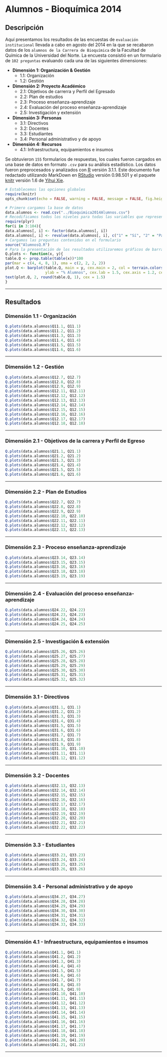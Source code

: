 # Alumnos - Bioquímica 2014
## Descripción
Aquí presentamos los resultados de las encuestas de `evaluación institucional` llevada a cabo en agosto del 2014 en la que se recabaron datos de los `alumnos de la Carrera de Bioquímica` de la Facultad de Química de la Universidad del Norte. La encuesta consistió en un formulario de `102 preguntas` evaluando cada una de las siguientes dimensiones:

* __Dimensión 1: Organización & Gestión__
    * 1.1: Organización
    * 1.2: Gestión
* __Dimensión 2: Proyecto Académico__
    * 2.1: Objetivos de carrerra y Perfil del Egresado
    * 2.2: Plan de estudios
    * 2.3: Proceso enseñanza-aprendizaje
    * 2.4: Evaluación del proceso enseñanza-aprendizaje
    * 2.5: Investigación y extensión
* __Dimensión 3: Personas__
    * 3.1: Directivos
    * 3.2: Docentes
    * 3.3: Estudiantes
    * 3.4: Personal administrativo y de apoyo
* __Dimensión 4: Recursos__
    * 4.1: Infraestructura, equipamientos e insumos

Se obtuvieron `155` formularios de respuestas, los cuales fueron cargados en una base de datos en formato `.csv` para su análisis estadístico. Los datos fueron preprocesados y analizados con [R](http://www.r-project.org) versión 3.1.1. Este documento fue redactado utilizando MarkDown en [RStudio](http://www.rstudio.com) versión 0.98.501 y el paquete [knitr](http://cran.r-project.org/web/packages/knitr/index.html) versión 1.6 de [Yihui Xie](http://yihui.name/knitr).

```r
# Establecemos las opciones globales
require(knitr)
opts_chunk$set(echo = FALSE, warning = FALSE, message = FALSE, fig.height = 8, fig.width = 13)
```

```r
# Primero cargamos la base de datos
data.alumnos <- read.csv("../Bioquimica2014Alumnos.csv")
# Recodificamos todos los niveles para todas las variables que representan preguntas, utilizando las etiquetas establecidas en el formulario
require(plyr)
for(i in 3:104){
data.alumnos[, i] <- factor(data.alumnos[, i])
data.alumnos[, i] <- revalue(data.alumnos[, i], c("1" = "Sí", "2" = "Parcialmente", "3" = "No", "4" = "Sin opinión/No sabe"))}
# Cargamos las preguntas contenidas en el formulario
source("AlumnosQ.R")
# Para la presentación de los resultados utilizaremos gráficos de barras, según la siguiente función
Q.plots <- function(x, y){
table.Q <- prop.table(table(x))*100
par(mar = c(4, 4, 8, 1), oma = c(2, 2, 2, 2))
plot.Q <- barplot(table.Q, main = y, cex.main = 2, col = terrain.colors(9),
                  ylab = "% Alumnos", cex.lab = 1.5, cex.axis = 1.2, cex.names = 1.5)
text(plot.Q, 2, round(table.Q, 1), cex = 1.5)
}
```

***

## Resultados
### Dimensión 1.1 - Organización
```r
Q.plots(data.alumnos$Q11.1, Q11.1)
Q.plots(data.alumnos$Q11.2, Q11.2)
Q.plots(data.alumnos$Q11.3, Q11.3)
Q.plots(data.alumnos$Q11.4, Q11.4)
Q.plots(data.alumnos$Q11.5, Q11.5)
Q.plots(data.alumnos$Q11.6, Q11.6)
```

***

### Dimensión 1.2 - Gestión
```r
Q.plots(data.alumnos$Q12.7, Q12.7)
Q.plots(data.alumnos$Q12.8, Q12.8)
Q.plots(data.alumnos$Q12.9, Q12.9)
Q.plots(data.alumnos$Q12.11, Q12.11)
Q.plots(data.alumnos$Q12.12, Q12.12)
Q.plots(data.alumnos$Q12.13, Q12.13)
Q.plots(data.alumnos$Q12.14, Q12.14)
Q.plots(data.alumnos$Q12.15, Q12.15)
Q.plots(data.alumnos$Q12.16, Q12.16)
Q.plots(data.alumnos$Q12.17, Q12.17)
Q.plots(data.alumnos$Q12.18, Q12.18)
```

***

### Dimensión 2.1 - Objetivos de la carrera y Perfil de Egreso
```r
Q.plots(data.alumnos$Q21.1, Q21.1)
Q.plots(data.alumnos$Q21.2, Q21.2)
Q.plots(data.alumnos$Q21.3, Q21.3)
Q.plots(data.alumnos$Q21.4, Q21.4)
Q.plots(data.alumnos$Q21.5, Q21.5)
Q.plots(data.alumnos$Q21.6, Q21.6)
```

***

### Dimensión 2.2 - Plan de Estudios
```r
Q.plots(data.alumnos$Q22.7, Q22.7)
Q.plots(data.alumnos$Q22.8, Q22.8)
Q.plots(data.alumnos$Q22.9, Q22.9)
Q.plots(data.alumnos$Q22.10, Q22.10)
Q.plots(data.alumnos$Q22.11, Q22.11)
Q.plots(data.alumnos$Q22.12, Q22.12)
Q.plots(data.alumnos$Q22.13, Q22.13)
```

***

### Dimensión 2.3 - Proceso enseñanza-aprendizaje
```r
Q.plots(data.alumnos$Q23.14, Q23.14)
Q.plots(data.alumnos$Q23.15, Q23.15)
Q.plots(data.alumnos$Q23.16, Q23.16)
Q.plots(data.alumnos$Q23.18, Q23.18)
Q.plots(data.alumnos$Q23.19, Q23.19)
```

***

### Dimensión 2.4 - Evaluación del proceso enseñanza-aprendizaje
```r
Q.plots(data.alumnos$Q24.22, Q24.22)
Q.plots(data.alumnos$Q24.23, Q24.23)
Q.plots(data.alumnos$Q24.24, Q24.24)
Q.plots(data.alumnos$Q24.25, Q24.25)
```

***

### Dimensión 2.5 - Investigación & extensión
```r
Q.plots(data.alumnos$Q25.26, Q25.26)
Q.plots(data.alumnos$Q25.27, Q25.27)
Q.plots(data.alumnos$Q25.28, Q25.28)
Q.plots(data.alumnos$Q25.29, Q25.29)
Q.plots(data.alumnos$Q25.30, Q25.30)
Q.plots(data.alumnos$Q25.31, Q25.31)
Q.plots(data.alumnos$Q25.32, Q25.32)
```

***

### Dimensión 3.1 - Directivos
```r
Q.plots(data.alumnos$Q31.1, Q31.1)
Q.plots(data.alumnos$Q31.2, Q31.2)
Q.plots(data.alumnos$Q31.3, Q31.3)
Q.plots(data.alumnos$Q31.4, Q31.4)
Q.plots(data.alumnos$Q31.5, Q31.5)
Q.plots(data.alumnos$Q31.6, Q31.6)
Q.plots(data.alumnos$Q31.7, Q31.7)
Q.plots(data.alumnos$Q31.8, Q31.8)
Q.plots(data.alumnos$Q31.9, Q31.9)
Q.plots(data.alumnos$Q31.10, Q31.10)
Q.plots(data.alumnos$Q31.11, Q31.11)
Q.plots(data.alumnos$Q31.12, Q31.12)
```

***

### Dimensión 3.2 - Docentes
```r
Q.plots(data.alumnos$Q32.13, Q32.13)
Q.plots(data.alumnos$Q32.14, Q32.14)
Q.plots(data.alumnos$Q32.15, Q32.15)
Q.plots(data.alumnos$Q32.16, Q32.16)
Q.plots(data.alumnos$Q32.17, Q32.17)
Q.plots(data.alumnos$Q32.18, Q32.18)
Q.plots(data.alumnos$Q32.19, Q32.19)
Q.plots(data.alumnos$Q32.20, Q32.20)
Q.plots(data.alumnos$Q32.21, Q32.21)
Q.plots(data.alumnos$Q32.22, Q32.22)
```

***

### Dimensión 3.3 - Estudiantes
```r
Q.plots(data.alumnos$Q33.23, Q33.23)
Q.plots(data.alumnos$Q33.24, Q33.24)
Q.plots(data.alumnos$Q33.25, Q33.25)
Q.plots(data.alumnos$Q33.26, Q33.26)
```

***

### Dimensión 3.4 - Personal administrativo y de apoyo
```r
Q.plots(data.alumnos$Q34.27, Q34.27)
Q.plots(data.alumnos$Q34.28, Q34.28)
Q.plots(data.alumnos$Q34.29, Q34.29)
Q.plots(data.alumnos$Q34.30, Q34.30)
Q.plots(data.alumnos$Q34.31, Q34.31)
Q.plots(data.alumnos$Q34.32, Q34.32)
Q.plots(data.alumnos$Q34.33, Q34.33)
```

***

### Dimensión 4.1 - Infraestructura, equipamientos e insumos
```r
Q.plots(data.alumnos$Q41.1, Q41.1)
Q.plots(data.alumnos$Q41.2, Q41.2)
Q.plots(data.alumnos$Q41.3, Q41.3)
Q.plots(data.alumnos$Q41.4, Q41.4)
Q.plots(data.alumnos$Q41.5, Q41.5)
Q.plots(data.alumnos$Q41.6, Q41.6)
Q.plots(data.alumnos$Q41.7, Q41.7)
Q.plots(data.alumnos$Q41.8, Q41.8)
Q.plots(data.alumnos$Q41.9, Q41.9)
Q.plots(data.alumnos$Q41.10, Q41.10)
Q.plots(data.alumnos$Q41.11, Q41.11)
Q.plots(data.alumnos$Q41.12, Q41.12)
Q.plots(data.alumnos$Q41.13, Q41.13)
Q.plots(data.alumnos$Q41.14, Q41.14)
Q.plots(data.alumnos$Q41.15, Q41.15)
Q.plots(data.alumnos$Q41.16, Q41.16)
Q.plots(data.alumnos$Q41.17, Q41.17)
Q.plots(data.alumnos$Q41.18, Q41.18)
Q.plots(data.alumnos$Q41.19, Q41.19)
Q.plots(data.alumnos$Q41.20, Q41.20)
Q.plots(data.alumnos$Q41.21, Q41.21)

```

***